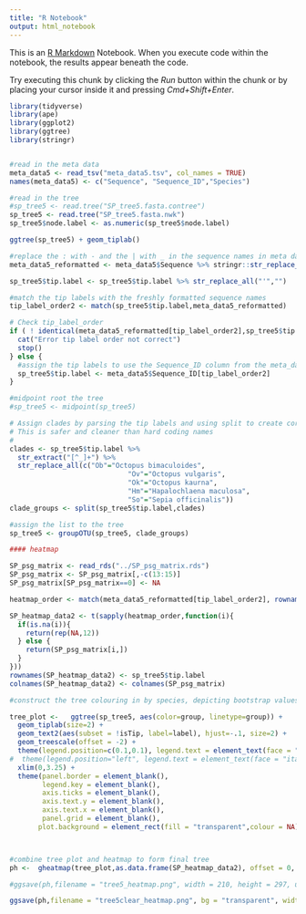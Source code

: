 ```yaml
---
title: "R Notebook"
output: html_notebook
---
```


This is an [R Markdown](http://rmarkdown.rstudio.com) Notebook. When you execute code within the notebook, the results appear beneath the code. 

Try executing this chunk by clicking the *Run* button within the chunk or by placing your cursor inside it and pressing *Cmd+Shift+Enter*. 

```r

library(tidyverse)
library(ape)
library(ggplot2)
library(ggtree)
library(stringr)


#read in the meta data
meta_data5 <- read_tsv("meta_data5.tsv", col_names = TRUE)
names(meta_data5) <- c("Sequence", "Sequence_ID","Species")

#read in the tree
#sp_tree5 <- read.tree("SP_tree5.fasta.contree")
sp_tree5 <- read.tree("SP_tree5.fasta.nwk")
sp_tree5$node.label <- as.numeric(sp_tree5$node.label)

ggtree(sp_tree5) + geom_tiplab()

#replace the : with - and the | with _ in the sequence names in meta data to match it to the tree tip labels/sequence names (which were altered along the way - perhaps in iqtree)
meta_data5_reformatted <- meta_data5$Sequence %>% stringr::str_replace_all(c(":"="_","\\|"="_")) 

sp_tree5$tip.label <- sp_tree5$tip.label %>% str_replace_all("'","")

#match the tip labels with the freshly formatted sequence names
tip_label_order2 <- match(sp_tree5$tip.label,meta_data5_reformatted)

# Check tip_label_order
if ( ! identical(meta_data5_reformatted[tip_label_order2],sp_tree5$tip.label) ){
  cat("Error tip label order not correct")
  stop()
} else {
  #assign the tip labels to use the Sequence_ID column from the meta_data file
  sp_tree5$tip.label <- meta_data5$Sequence_ID[tip_label_order2]
}

#midpoint root the tree
#sp_tree5 <- midpoint(sp_tree5)

# Assign clades by parsing the tip labels and using split to create corresponding groups
# This is safer and cleaner than hard coding names
#
clades <- sp_tree5$tip.label %>% 
  str_extract("[^_]+") %>% 
  str_replace_all(c("Ob"="Octopus bimaculoides",
                             "Ov"="Octopus vulgaris",
                             "Ok"="Octopus kaurna",
                             "Hm"="Hapalochlaena maculosa",
                             "So"="Sepia officinalis"))
clade_groups <- split(sp_tree5$tip.label,clades)

#assign the list to the tree
sp_tree5 <- groupOTU(sp_tree5, clade_groups)
```

```r

#### heatmap

SP_psg_matrix <- read_rds("../SP_psg_matrix.rds")
SP_psg_matrix <- SP_psg_matrix[,-c(13:15)]
SP_psg_matrix[SP_psg_matrix==0] <- NA

heatmap_order <- match(meta_data5_reformatted[tip_label_order2], rownames(SP_psg_matrix)  %>% stringr::str_replace_all(c(":"="_","\\|"="_")) )

SP_heatmap_data2 <- t(sapply(heatmap_order,function(i){ 
  if(is.na(i)){
    return(rep(NA,12))
  } else {
    return(SP_psg_matrix[i,])
  }
}))
rownames(SP_heatmap_data2) <- sp_tree5$tip.label
colnames(SP_heatmap_data2) <- colnames(SP_psg_matrix)

#construct the tree colouring in by species, depicting bootstrap values (node support) with slight adjustments to the size and position to make the tree clearer, add a scale for the tree, add the legend and alter its position, italicise the legend and remove the legend title

tree_plot <-   ggtree(sp_tree5, aes(color=group, linetype=group)) + 
  geom_tiplab(size=2) + 
  geom_text2(aes(subset = !isTip, label=label), hjust=-.1, size=2) + 
  geom_treescale(offset = -2) + 
  theme(legend.position=c(0.1,0.1), legend.text = element_text(face = "italic"), legend.title = element_blank()) +   
#  theme(legend.position="left", legend.text = element_text(face = "italic"), legend.title = element_blank()) + 
  xlim(0,3.25) +
  theme(panel.border = element_blank(),
        legend.key = element_blank(),
        axis.ticks = element_blank(),
        axis.text.y = element_blank(),
        axis.text.x = element_blank(),
        panel.grid = element_blank(),
       plot.background = element_rect(fill = "transparent",colour = NA))



#combine tree plot and heatmap to form final tree
ph <-  gheatmap(tree_plot,as.data.frame(SP_heatmap_data2), offset = 0, width=0.45,font.size=2,colnames_angle=90, colnames_offset_y = -3) + theme(legend.position = "bottom", legend.text = element_text(size=8))

#ggsave(ph,filename = "tree5_heatmap.png", width = 210, height = 297, units = "mm")

ggsave(ph,filename = "tree5clear_heatmap.png", bg = "transparent", width = 210, height = 297, units = "mm")
```

